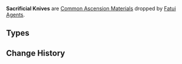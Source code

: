 {{Terminology Infobox
|image        = <gallery>
Item Hunter's Sacrificial Knife.png|Hunter
Item Agent's Sacrificial Knife.png|Agent
Item Inspector's Sacrificial Knife.png|Inspector
</gallery>
|type         = Item Groups
|type2        = Common Ascension Materials
|source1      = [[Fatui Agents]]
}}
'''Sacrificial Knives''' are [[Common Ascension Materials]] dropped by [[Fatui Agents]].

==Types==
{{Material Quality
|2=Hunter's Sacrificial Knife
|3=Agent's Sacrificial Knife
|4=Inspector's Sacrificial Knife
}}

==Change History==
{{Change History|1.0}}
[[Category:Sacrificial Knives| ]]